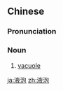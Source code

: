 ==Chinese==
{{zh-forms}}
{{wikipedia|lang=zh}}

===Pronunciation===
{{zh-pron
|m=液pào,er=y
|c=jik6 pou5,jik6 paau1
|cat=n
}}

===Noun===
{{zh-noun}}

# {{lb|zh|biology}} [[vacuole]]

[[ja:液泡]]
[[zh:液泡]]